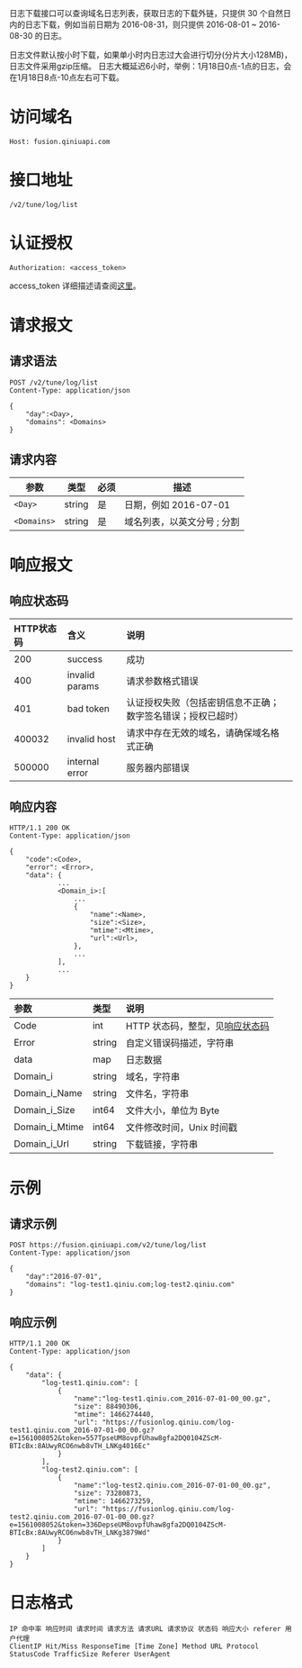 日志下载接口可以查询域名日志列表，获取日志的下载外链，只提供 30 个自然日内的日志下载，例如当前日期为 2016-08-31，则只提供 2016-08-01 ~ 2016-08-30 的日志。

日志文件默认按小时下载，如果单小时内日志过大会进行切分(分片大小128MB)，日志文件采用gzip压缩。
日志大概延迟6小时，举例：1月18日0点-1点的日志，会在1月18日8点-10点左右可下载。 

<a id="access-domain"></a>
# 访问域名
```
Host: fusion.qiniuapi.com
```

<a id="interface-address"></a>
# 接口地址
```
/v2/tune/log/list
```

<a id="log-authenticated"></a>
# 认证授权

```
Authorization: <access_token>
```
access_token 详细描述请查阅[这里](/kodo/manual/access-token)。

<a id="log-request-message"></a>
# 请求报文

<a id="log-request-syntax"></a>
## 请求语法
```
POST /v2/tune/log/list
Content-Type: application/json

{
    "day":<Day>,
    "domains": <Domains>
}
```

<a id="log-request-body"></a>
## 请求内容

| 参数          | 类型     | 必须   | 描述               |
|---------- | ----- | --- | --------------- |
| `<Day>`     | string | 是    | 日期，例如 2016-07-01 |
| `<Domains>` | string | 是    | 域名列表，以英文分号 ; 分割  |

<a id="log-response-message"></a>
# 响应报文

<a id="log-response-status"></a>
## 响应状态码

|HTTP状态码|含义|说明|
| :-------| :--------| :--------|
|200 | success | 成功 |
|400 | invalid params | 请求参数格式错误 |
|401 | bad token | 认证授权失败（包括密钥信息不正确；数字签名错误；授权已超时）|
|400032 | invalid host | 请求中存在无效的域名，请确保域名格式正确 |
|500000 | internal error | 服务器内部错误 |

<a id="log-response-body"></a>
## 响应内容

```
HTTP/1.1 200 OK
Content-Type: application/json

{
    "code":<Code>,
    "error": <Error>,
    "data": {
            ...
            <Domain_i>:[
                ...
                {   
                    "name":<Name>,
                    "size":<Size>,
                    "mtime":<Mtime>,
                    "url":<Url>,
                },
                ...
            ],
            ...
    }
}
```

参数    |     类型        |说明        
:----- |:------------ |:------------- |
Code | int | HTTP 状态码，整型，见[响应状态码](#log-response-status)
Error | string |自定义错误码描述，字符串 
data | map| 日志数据  
Domain_i | string | 域名，字符串
Domain_i_Name | string| 文件名，字符串
Domain_i_Size | int64| 文件大小，单位为 Byte
Domain_i_Mtime | int64| 文件修改时间，Unix 时间戳
Domain_i_Url | string| 下载链接，字符串

<a id="log-samples"></a>
# 示例

<a id="log-request-sample"></a>
## 请求示例

```
POST https://fusion.qiniuapi.com/v2/tune/log/list
Content-Type: application/json

{
    "day":"2016-07-01",
    "domains": "log-test1.qiniu.com;log-test2.qiniu.com"
}
```
 
<a id="log-response-sample"></a>
## 响应示例
 
```
HTTP/1.1 200 OK
Content-Type: application/json

{
    "data": {
        "log-test1.qiniu.com": [
            {
                "name":"log-test1.qiniu.com_2016-07-01-00_00.gz",
                "size": 88490306,
                "mtime": 1466274440,
                "url": "https://fusionlog.qiniu.com/log-test1.qiniu.com_2016-07-01-00_00.gz?e=1561008052&token=557TpseUM8ovpfUhaw8gfa2DQ0104ZScM-BTIcBx:8AUwyRCO6nwb8vTH_LNKg4016Ec"
            }
        ],
        "log-test2.qiniu.com": [
            {
                "name":"log-test2.qiniu.com_2016-07-01-00_00.gz",
                "size": 73280873,
                "mtime": 1466273259,
                "url": "https://fusionlog.qiniu.com/log-test2.qiniu.com_2016-07-01-00_00.gz?e=1561008052&token=336DepseUM8ovpfUhaw8gfa2DQ0104ZScM-BTIcBx:8AUwyRCO6nwb8vTH_LNKg3879Wd"
            }
        ]
    }
}
```
<a id="download-log-tool"></a>

# 日志格式
```
IP 命中率 响应时间 请求时间 请求方法 请求URL	请求协议 状态码 响应大小 referer 用户代理
ClientIP Hit/Miss ResponseTime [Time Zone] Method URL Protocol StatusCode TrafficSize Referer UserAgent
```
